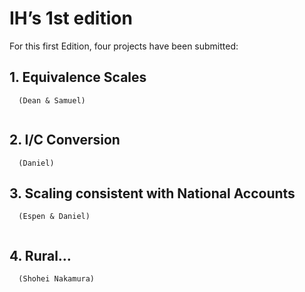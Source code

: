 # IH's 1st edition {.unnumbered}

For this first Edition, four projects have been submitted:

## 1. Equivalence Scales

```         
  (Dean & Samuel)
  
```

## 2. I/C Conversion

```         
  (Daniel)
```

## 3. Scaling consistent with National Accounts

```         
  (Espen & Daniel)
  
```

## 4. Rural...

```         
  (Shohei Nakamura)
```
